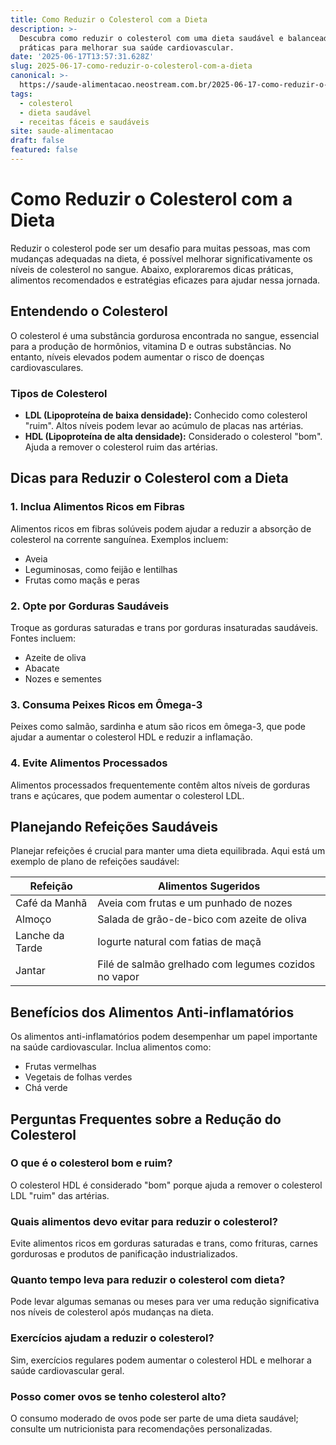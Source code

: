 ```yaml
---
title: Como Reduzir o Colesterol com a Dieta
description: >-
  Descubra como reduzir o colesterol com uma dieta saudável e balanceada. Dicas
  práticas para melhorar sua saúde cardiovascular.
date: '2025-06-17T13:57:31.628Z'
slug: 2025-06-17-como-reduzir-o-colesterol-com-a-dieta
canonical: >-
  https://saude-alimentacao.neostream.com.br/2025-06-17-como-reduzir-o-colesterol-com-a-dieta
tags:
  - colesterol
  - dieta saudável
  - receitas fáceis e saudáveis
site: saude-alimentacao
draft: false
featured: false
---
```


# Como Reduzir o Colesterol com a Dieta

Reduzir o colesterol pode ser um desafio para muitas pessoas, mas com mudanças adequadas na dieta, é possível melhorar significativamente os níveis de colesterol no sangue. Abaixo, exploraremos dicas práticas, alimentos recomendados e estratégias eficazes para ajudar nessa jornada.

## Entendendo o Colesterol

O colesterol é uma substância gordurosa encontrada no sangue, essencial para a produção de hormônios, vitamina D e outras substâncias. No entanto, níveis elevados podem aumentar o risco de doenças cardiovasculares.

### Tipos de Colesterol

- **LDL (Lipoproteína de baixa densidade):** Conhecido como colesterol "ruim". Altos níveis podem levar ao acúmulo de placas nas artérias.
- **HDL (Lipoproteína de alta densidade):** Considerado o colesterol "bom". Ajuda a remover o colesterol ruim das artérias.

## Dicas para Reduzir o Colesterol com a Dieta

### 1. Inclua Alimentos Ricos em Fibras

Alimentos ricos em fibras solúveis podem ajudar a reduzir a absorção de colesterol na corrente sanguínea. Exemplos incluem:

- Aveia
- Leguminosas, como feijão e lentilhas
- Frutas como maçãs e peras

### 2. Opte por Gorduras Saudáveis

Troque as gorduras saturadas e trans por gorduras insaturadas saudáveis. Fontes incluem:

- Azeite de oliva
- Abacate
- Nozes e sementes

### 3. Consuma Peixes Ricos em Ômega-3

Peixes como salmão, sardinha e atum são ricos em ômega-3, que pode ajudar a aumentar o colesterol HDL e reduzir a inflamação.

### 4. Evite Alimentos Processados

Alimentos processados frequentemente contêm altos níveis de gorduras trans e açúcares, que podem aumentar o colesterol LDL.

## Planejando Refeições Saudáveis

Planejar refeições é crucial para manter uma dieta equilibrada. Aqui está um exemplo de plano de refeições saudável:

| Refeição        | Alimentos Sugeridos                                |
|-----------------|----------------------------------------------------|
| Café da Manhã   | Aveia com frutas e um punhado de nozes             |
| Almoço          | Salada de grão-de-bico com azeite de oliva         |
| Lanche da Tarde | Iogurte natural com fatias de maçã                 |
| Jantar          | Filé de salmão grelhado com legumes cozidos no vapor |

## Benefícios dos Alimentos Anti-inflamatórios

Os alimentos anti-inflamatórios podem desempenhar um papel importante na saúde cardiovascular. Inclua alimentos como:

- Frutas vermelhas
- Vegetais de folhas verdes
- Chá verde

## Perguntas Frequentes sobre a Redução do Colesterol

### O que é o colesterol bom e ruim?

O colesterol HDL é considerado "bom" porque ajuda a remover o colesterol LDL "ruim" das artérias.

### Quais alimentos devo evitar para reduzir o colesterol?

Evite alimentos ricos em gorduras saturadas e trans, como frituras, carnes gordurosas e produtos de panificação industrializados.

### Quanto tempo leva para reduzir o colesterol com dieta?

Pode levar algumas semanas ou meses para ver uma redução significativa nos níveis de colesterol após mudanças na dieta.

### Exercícios ajudam a reduzir o colesterol?

Sim, exercícios regulares podem aumentar o colesterol HDL e melhorar a saúde cardiovascular geral.

### Posso comer ovos se tenho colesterol alto?

O consumo moderado de ovos pode ser parte de uma dieta saudável; consulte um nutricionista para recomendações personalizadas.
